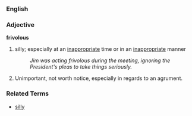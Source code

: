 ===English===
===Adjective===
'''frivolous'''
#silly; especially at an [[inappropriate]] time or in an [[inappropriate]] manner
#:''Jim was acting frivolous during the meeting, ignoring the President's pleas to take things seriously.''
#Unimportant, not worth notice, especially in regards to an agrument.

===Related Terms===
*[[silly]]